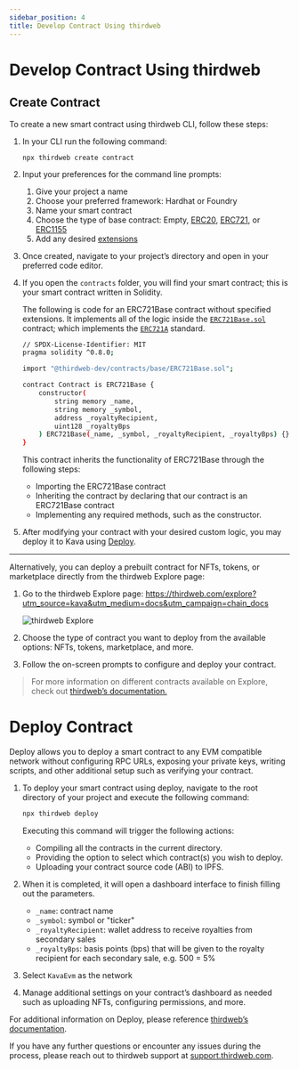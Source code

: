 ```yaml
---
sidebar_position: 4
title: Develop Contract Using thirdweb
---
```


# Develop Contract Using thirdweb

## Create Contract

To create a new smart contract using thirdweb CLI, follow these steps:

1. In your CLI run the following command:

   ```
   npx thirdweb create contract
   ```

2. Input your preferences for the command line prompts:
   1. Give your project a name
   2. Choose your preferred framework: Hardhat or Foundry
   3. Name your smart contract
   4. Choose the type of base contract: Empty, [ERC20](https://portal.thirdweb.com/solidity/base-contracts/erc20base?utm_source=kava&utm_medium=docs&utm_campaign=chain_docs), [ERC721](https://portal.thirdweb.com/solidity/base-contracts/erc721base?utm_source=kava&utm_medium=docs&utm_campaign=chain_docs), or [ERC1155](https://portal.thirdweb.com/solidity/base-contracts/erc1155base?utm_source=kava&utm_medium=docs&utm_campaign=chain_docs)
   5. Add any desired [extensions](https://portal.thirdweb.com/solidity/extensions?utm_source=kava&utm_medium=docs&utm_campaign=chain_docs)
3. Once created, navigate to your project’s directory and open in your preferred code editor.
4. If you open the `contracts` folder, you will find your smart contract; this is your smart contract written in Solidity.

   The following is code for an ERC721Base contract without specified extensions. It implements all of the logic inside the [`ERC721Base.sol`](https://github.com/thirdweb-dev/contracts/blob/main/contracts/base/ERC721Base.sol) contract; which implements the [`ERC721A`](https://github.com/thirdweb-dev/contracts/blob/main/contracts/eip/ERC721A.sol) standard.

   ```bash
   // SPDX-License-Identifier: MIT
   pragma solidity ^0.8.0;

   import "@thirdweb-dev/contracts/base/ERC721Base.sol";

   contract Contract is ERC721Base {
       constructor(
           string memory _name,
           string memory _symbol,
           address _royaltyRecipient,
           uint128 _royaltyBps
       ) ERC721Base(_name, _symbol, _royaltyRecipient, _royaltyBps) {}
   }
   ```

   This contract inherits the functionality of ERC721Base through the following steps:

   - Importing the ERC721Base contract
   - Inheriting the contract by declaring that our contract is an ERC721Base contract
   - Implementing any required methods, such as the constructor.

5. After modifying your contract with your desired custom logic, you may deploy it to Kava using [Deploy](https://portal.thirdweb.com/deploy?utm_source=kava&utm_medium=docs&utm_campaign=chain_docs).

---

Alternatively, you can deploy a prebuilt contract for NFTs, tokens, or marketplace directly from the thirdweb Explore page:

1. Go to the thirdweb Explore page: https://thirdweb.com/explore?utm_source=kava&utm_medium=docs&utm_campaign=chain_docs

   ![thirdweb Explore](/img/thirdweb-explore.png)

2. Choose the type of contract you want to deploy from the available options: NFTs, tokens, marketplace, and more.
3. Follow the on-screen prompts to configure and deploy your contract.

> For more information on different contracts available on Explore, check out [thirdweb’s documentation.](https://portal.thirdweb.com/pre-built-contracts?utm_source=kava&utm_medium=docs&utm_campaign=chain_docs)

# Deploy Contract

Deploy allows you to deploy a smart contract to any EVM compatible network without configuring RPC URLs, exposing your private keys, writing scripts, and other additional setup such as verifying your contract.

1. To deploy your smart contract using deploy, navigate to the root directory of your project and execute the following command:

   ```bash
   npx thirdweb deploy
   ```

   Executing this command will trigger the following actions:

   - Compiling all the contracts in the current directory.
   - Providing the option to select which contract(s) you wish to deploy.
   - Uploading your contract source code (ABI) to IPFS.

2. When it is completed, it will open a dashboard interface to finish filling out the parameters.
   - `_name`: contract name
   - `_symbol`: symbol or "ticker"
   - `_royaltyRecipient`: wallet address to receive royalties from secondary sales
   - `_royaltyBps`: basis points (bps) that will be given to the royalty recipient for each secondary sale, e.g. 500 = 5%
3. Select `KavaEvm` as the network
4. Manage additional settings on your contract’s dashboard as needed such as uploading NFTs, configuring permissions, and more.

For additional information on Deploy, please reference [thirdweb’s documentation](https://portal.thirdweb.com/deploy?utm_source=kava&utm_medium=docs&utm_campaign=chain_docs).

If you have any further questions or encounter any issues during the process, please reach out to thirdweb support at [support.thirdweb.com](http://support.thirdweb.com/?utm_source=kava&utm_medium=docs&utm_campaign=chain_docs).
